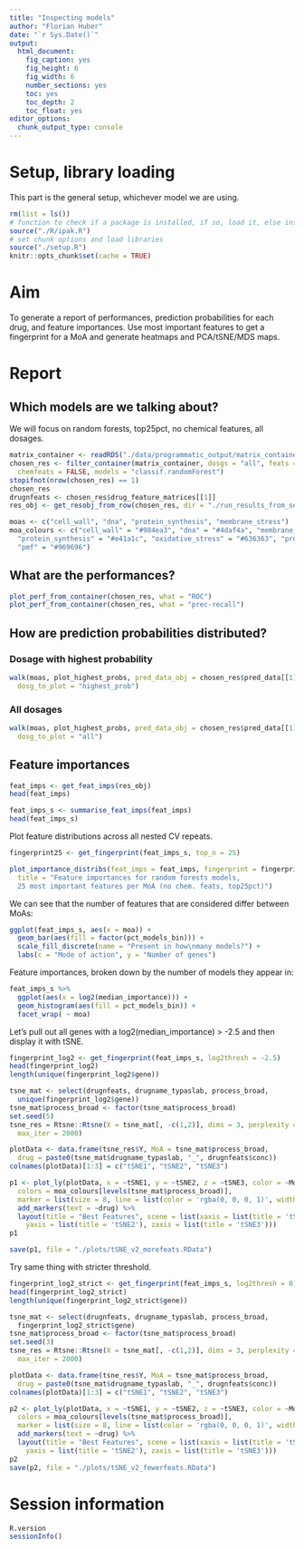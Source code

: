 ```yaml
---
title: "Inspecting models"
author: "Florian Huber"
date: "`r Sys.Date()`"
output:
  html_document:
    fig_caption: yes
    fig_height: 6
    fig_width: 6
    number_sections: yes
    toc: yes
    toc_depth: 2
    toc_float: yes
editor_options: 
  chunk_output_type: console
---
```


# Setup, library loading

This part is the general setup, whichever model we are using.

```r
rm(list = ls())
# function to check if a package is installed, if so, load it, else install and then load it
source("./R/ipak.R")
# set chunk options and load libraries
source("./setup.R")
knitr::opts_chunk$set(cache = TRUE)
```

# Aim

To generate a report of performances, prediction probabilities for each drug, and feature 
importances. Use most important features to get a fingerprint for a MoA and generate 
heatmaps and PCA/tSNE/MDS maps.

# Report

## Which models are we talking about?

We will focus on random forests, top25pct, no chemical features, all dosages. 

```r
matrix_container <- readRDS("./data/programmatic_output/matrix_container_ext.rds")
chosen_res <- filter_container(matrix_container, dosgs = "all", feats = "top25pct", 
  chemfeats = FALSE, models = "classif.randomForest")
stopifnot(nrow(chosen_res) == 1)
chosen_res
drugnfeats <- chosen_res$drug_feature_matrices[[1]]
res_obj <- get_resobj_from_row(chosen_res, dir = "./run_results_from_server/matrix_container_result/")

moas <- c("cell_wall", "dna", "protein_synthesis", "membrane_stress")
moa_colours <- c("cell_wall" = "#984ea3", "dna" = "#4daf4a", "membrane_stress" = "#377eb8", 
  "protein_synthesis" = "#e41a1c", "oxidative_stress" = "#636363", "protein_qc" = "#252525", 
  "pmf" = "#969696")
```

## What are the performances?

```r
plot_perf_from_container(chosen_res, what = "ROC")
plot_perf_from_container(chosen_res, what = "prec-recall")
```

## How are prediction probabilities distributed? 

### Dosage with highest probability

```r
walk(moas, plot_highest_probs, pred_data_obj = chosen_res$pred_data[[1]], 
  dosg_to_plot = "highest_prob")
```

### All dosages

```r
walk(moas, plot_highest_probs, pred_data_obj = chosen_res$pred_data[[1]], 
  dosg_to_plot = "all")
```

## Feature importances

```r
feat_imps <- get_feat_imps(res_obj)
head(feat_imps)

feat_imps_s <- summarise_feat_imps(feat_imps)
head(feat_imps_s)
```

Plot feature distributions across all nested CV repeats.

```r
fingerprint25 <- get_fingerprint(feat_imps_s, top_n = 25)

plot_importance_distribs(feat_imps = feat_imps, fingerprint = fingerprint25, 
  title = "Feature importances for random forests models, 
  25 most important features per MoA (no chem. feats, top25pct)")
```


We can see that the number of features that are considered differ between MoAs:

```r
ggplot(feat_imps_s, aes(x = moa)) + 
  geom_bar(aes(fill = factor(pct_models_bin))) + 
  scale_fill_discrete(name = "Present in how\nmany models?") + 
  labs(c = "Mode of action", y = "Number of genes")
```

Feature importances, broken down by the number of models they appear in:

```r
feat_imps_s %>%
  ggplot(aes(x = log2(median_importance))) + 
  geom_histogram(aes(fill = pct_models_bin)) + 
  facet_wrap( ~ moa)
```

Let's pull out all genes with a log2(median_importance) > -2.5 and then display 
it with tSNE. 

```r
fingerprint_log2 <- get_fingerprint(feat_imps_s, log2thresh = -2.5)
head(fingerprint_log2)
length(unique(fingerprint_log2$gene))

tsne_mat <- select(drugnfeats, drugname_typaslab, process_broad, 
  unique(fingerprint_log2$gene))
tsne_mat$process_broad <- factor(tsne_mat$process_broad)
set.seed(5)
tsne_res = Rtsne::Rtsne(X = tsne_mat[, -c(1,2)], dims = 3, perplexity = 10, 
  max_iter = 2000)

plotData <- data.frame(tsne_res$Y, MoA = tsne_mat$process_broad, 
  drug = paste0(tsne_mat$drugname_typaslab, "_", drugnfeats$conc))
colnames(plotData)[1:3] = c("tSNE1", "tSNE2", "tSNE3")

p1 <- plot_ly(plotData, x = ~tSNE1, y = ~tSNE2, z = ~tSNE3, color = ~MoA, 
  colors = moa_colours[levels(tsne_mat$process_broad)], 
  marker = list(size = 8, line = list(color = 'rgba(0, 0, 0, 1)', width = 1.5))) %>% 
  add_markers(text = ~drug) %>% 
  layout(title = "Best Features", scene = list(xaxis = list(title = 'tSNE1'), 
    yaxis = list(title = 'tSNE2'), zaxis = list(title = 'tSNE3')))
p1

save(p1, file = "./plots/tSNE_v2_morefeats.RData")
```

Try same thing with stricter threshold.

```r
fingerprint_log2_strict <- get_fingerprint(feat_imps_s, log2thresh = 0)
head(fingerprint_log2_strict)
length(unique(fingerprint_log2_strict$gene))

tsne_mat <- select(drugnfeats, drugname_typaslab, process_broad, 
  fingerprint_log2_strict$gene)
tsne_mat$process_broad <- factor(tsne_mat$process_broad)
set.seed(3)
tsne_res = Rtsne::Rtsne(X = tsne_mat[, -c(1,2)], dims = 3, perplexity = 10, 
  max_iter = 2000)

plotData <- data.frame(tsne_res$Y, MoA = tsne_mat$process_broad, 
  drug = paste0(tsne_mat$drugname_typaslab, "_", drugnfeats$conc))
colnames(plotData)[1:3] = c("tSNE1", "tSNE2", "tSNE3")

p2 <- plot_ly(plotData, x = ~tSNE1, y = ~tSNE2, z = ~tSNE3, color = ~MoA, 
  colors = moa_colours[levels(tsne_mat$process_broad)], 
  marker = list(size = 8, line = list(color = 'rgba(0, 0, 0, 1)', width = 1.5))) %>% 
  add_markers(text = ~drug) %>% 
  layout(title = "Best Features", scene = list(xaxis = list(title = 'tSNE1'), 
    yaxis = list(title = 'tSNE2'), zaxis = list(title = 'tSNE3')))
p2
save(p2, file = "./plots/tSNE_v2_fewerfeats.RData")
```


# Session information

```r
R.version
sessionInfo()
```

